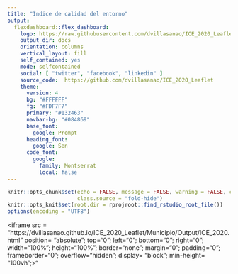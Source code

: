 ```yaml
---
title: "Índice de calidad del entorno"
output: 
  flexdashboard::flex_dashboard:
    logo: https://raw.githubusercontent.com/dvillasanao/ICE_2020_Leaflet/main/img/images.svg
    output_dir: docs
    orientation: columns
    vertical_layout: fill
    self_contained: yes
    mode: selfcontained
    social: [ "twitter", "facebook", "linkedin" ]
    source_code:  https://github.com/dvillasanao/ICE_2020_Leaflet
    theme: 
      version: 4
      bg: "#FFFFFF"
      fg: "#FDF7F7" 
      primary: "#132463"
      navbar-bg: "#084869"
      base_font: 
        google: Prompt
      heading_font:
        google: Sen
      code_font:
        google: 
          family: Montserrat
          local: false
---
```

<style>
img{
     max-width:1px;
     max-height:1px;
     background-color: 'transparent';
}
</style>
```r
knitr::opts_chunk$set(echo = FALSE, message = FALSE, warning = FALSE, cache=TRUE,
                      class.source = "fold-hide")
knitr::opts_knit$set(root.dir = rprojroot::find_rstudio_root_file())
options(encoding = "UTF8")
```


<!--html_preserve-->
<iframe src = "https://dvillasanao.github.io/ICE_2020_Leaflet/Municipio/Output/ICE_2020.html" position= "absolute"; top="0"; left="0"; bottom="0"; right="0"; width="100%"; height="100%"; border="none"; margin="0"; padding="0";  frameborder="0"; overflow="hidden"; display= "block";  min-height= "100vh";>"</iframe>
<!--/html_preserve-->

